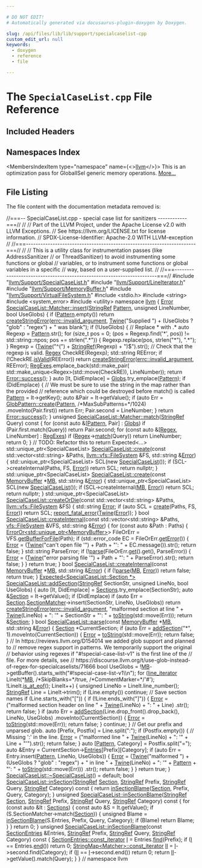 ```yaml
---

# DO NOT EDIT!
# Automatically generated via docusaurus-plugin-doxygen by Doxygen.

slug: /api/files/lib/lib/support/specialcaselist-cpp
custom_edit_url: null
keywords:
  - doxygen
  - reference
  - file

---
```





# The `SpecialCaseList.cpp` File Reference

<DoxygenPage pluginConfig={pluginConfig}>



## Included Headers

<IncludesList>
<IncludesListItem
  filePath="llvm/Support/SpecialCaseList.h"
  permalink="/docs/api/files/include/include/llvm/include/llvm/support/specialcaselist-h"
  isLocal="true" />
<IncludesListItem
  filePath="llvm/Support/LineIterator.h"
  permalink="/docs/api/files/include/include/llvm/include/llvm/support/lineiterator-h"
  isLocal="true" />
<IncludesListItem
  filePath="llvm/Support/MemoryBuffer.h"
  permalink="/docs/api/files/include/include/llvm/include/llvm/support/memorybuffer-h"
  isLocal="true" />
<IncludesListItem
  filePath="llvm/Support/VirtualFileSystem.h"
  permalink="/docs/api/files/include/include/llvm/include/llvm/support/virtualfilesystem-h"
  isLocal="true" />
<IncludesListItem
  filePath="stdio.h"
  permalink=""
  isLocal="false" />
<IncludesListItem
  filePath="string"
  permalink=""
  isLocal="false" />
<IncludesListItem
  filePath="system_error"
  permalink=""
  isLocal="false" />
<IncludesListItem
  filePath="utility"
  permalink=""
  isLocal="false" />
</IncludesList>

## Namespaces Index

<MembersIndex>

<MembersIndexItem
  type="namespace"
  name={<><a href="/docs/api/namespaces/llvm">llvm</a></>}>
This is an optimization pass for GlobalISel generic memory operations. <a href="/docs/api/namespaces/llvm/#details">More...</a>
</MembersIndexItem>

</MembersIndex>


## File Listing

The file content with the documentation metadata removed is:

<ProgramListing>

<Link id="l00001" /><CodeLine lineNumber="1"><Highlight kind="comment">//===-- SpecialCaseList.cpp - special case list for sanitizers ------------===//</Highlight><Highlight kind="normal"></Highlight></CodeLine>
<Link id="l00002" /><CodeLine lineNumber="2"><Highlight kind="normal"></Highlight><Highlight kind="comment">//</Highlight><Highlight kind="normal"></Highlight></CodeLine>
<Link id="l00003" /><CodeLine lineNumber="3"><Highlight kind="normal"></Highlight><Highlight kind="comment">// Part of the LLVM Project, under the Apache License v2.0 with LLVM Exceptions.</Highlight><Highlight kind="normal"></Highlight></CodeLine>
<Link id="l00004" /><CodeLine lineNumber="4"><Highlight kind="normal"></Highlight><Highlight kind="comment">// See https://llvm.org/LICENSE.txt for license information.</Highlight><Highlight kind="normal"></Highlight></CodeLine>
<Link id="l00005" /><CodeLine lineNumber="5"><Highlight kind="normal"></Highlight><Highlight kind="comment">// SPDX-License-Identifier: Apache-2.0 WITH LLVM-exception</Highlight><Highlight kind="normal"></Highlight></CodeLine>
<Link id="l00006" /><CodeLine lineNumber="6"><Highlight kind="normal"></Highlight><Highlight kind="comment">//</Highlight><Highlight kind="normal"></Highlight></CodeLine>
<Link id="l00007" /><CodeLine lineNumber="7"><Highlight kind="normal"></Highlight><Highlight kind="comment">//===----------------------------------------------------------------------===//</Highlight><Highlight kind="normal"></Highlight></CodeLine>
<Link id="l00008" /><CodeLine lineNumber="8"><Highlight kind="normal"></Highlight><Highlight kind="comment">//</Highlight><Highlight kind="normal"></Highlight></CodeLine>
<Link id="l00009" /><CodeLine lineNumber="9"><Highlight kind="normal"></Highlight><Highlight kind="comment">// This is a utility class for instrumentation passes (like AddressSanitizer</Highlight><Highlight kind="normal"></Highlight></CodeLine>
<Link id="l00010" /><CodeLine lineNumber="10"><Highlight kind="normal"></Highlight><Highlight kind="comment">// or ThreadSanitizer) to avoid instrumenting some functions or global</Highlight><Highlight kind="normal"></Highlight></CodeLine>
<Link id="l00011" /><CodeLine lineNumber="11"><Highlight kind="normal"></Highlight><Highlight kind="comment">// variables, or to instrument some functions or global variables in a specific</Highlight><Highlight kind="normal"></Highlight></CodeLine>
<Link id="l00012" /><CodeLine lineNumber="12"><Highlight kind="normal"></Highlight><Highlight kind="comment">// way, based on a user-supplied list.</Highlight><Highlight kind="normal"></Highlight></CodeLine>
<Link id="l00013" /><CodeLine lineNumber="13"><Highlight kind="normal"></Highlight><Highlight kind="comment">//</Highlight><Highlight kind="normal"></Highlight></CodeLine>
<Link id="l00014" /><CodeLine lineNumber="14"><Highlight kind="normal"></Highlight><Highlight kind="comment">//===----------------------------------------------------------------------===//</Highlight><Highlight kind="normal"></Highlight></CodeLine>
<Link id="l00015" /><CodeLine lineNumber="15"><Highlight kind="normal"></Highlight></CodeLine>
<Link id="l00016" /><CodeLine lineNumber="16"><Highlight kind="normal"></Highlight><Highlight kind="preprocessor">#include &quot;<a href="/docs/api/files/include/include/llvm/include/llvm/support/specialcaselist-h">llvm/Support/SpecialCaseList.h</a>&quot;</Highlight><Highlight kind="normal"></Highlight></CodeLine>
<Link id="l00017" /><CodeLine lineNumber="17"><Highlight kind="normal"></Highlight><Highlight kind="preprocessor">#include &quot;<a href="/docs/api/files/include/include/llvm/include/llvm/support/lineiterator-h">llvm/Support/LineIterator.h</a>&quot;</Highlight><Highlight kind="normal"></Highlight></CodeLine>
<Link id="l00018" /><CodeLine lineNumber="18"><Highlight kind="normal"></Highlight><Highlight kind="preprocessor">#include &quot;<a href="/docs/api/files/include/include/llvm/include/llvm/support/memorybuffer-h">llvm/Support/MemoryBuffer.h</a>&quot;</Highlight><Highlight kind="normal"></Highlight></CodeLine>
<Link id="l00019" /><CodeLine lineNumber="19"><Highlight kind="normal"></Highlight><Highlight kind="preprocessor">#include &quot;<a href="/docs/api/files/include/include/llvm/include/llvm/support/virtualfilesystem-h">llvm/Support/VirtualFileSystem.h</a>&quot;</Highlight><Highlight kind="normal"></Highlight></CodeLine>
<Link id="l00020" /><CodeLine lineNumber="20"><Highlight kind="normal"></Highlight><Highlight kind="preprocessor">#include &lt;stdio.h&gt;</Highlight><Highlight kind="normal"></Highlight></CodeLine>
<Link id="l00021" /><CodeLine lineNumber="21"><Highlight kind="normal"></Highlight><Highlight kind="preprocessor">#include &lt;string&gt;</Highlight><Highlight kind="normal"></Highlight></CodeLine>
<Link id="l00022" /><CodeLine lineNumber="22"><Highlight kind="normal"></Highlight><Highlight kind="preprocessor">#include &lt;system&#95;error&gt;</Highlight><Highlight kind="normal"></Highlight></CodeLine>
<Link id="l00023" /><CodeLine lineNumber="23"><Highlight kind="normal"></Highlight><Highlight kind="preprocessor">#include &lt;utility&gt;</Highlight><Highlight kind="normal"></Highlight></CodeLine>
<Link id="l00024" /><CodeLine lineNumber="24"><Highlight kind="normal"></Highlight></CodeLine>
<Link id="l00025" /><CodeLine lineNumber="25"><Highlight kind="normal"></Highlight><Highlight kind="keyword">namespace </Highlight><Highlight kind="normal"><a href="/docs/api/namespaces/llvm">llvm</a> &#123;</Highlight></CodeLine>
<Link id="l00026" /><CodeLine lineNumber="26"><Highlight kind="normal"></Highlight></CodeLine>
<Link id="l00027" /><CodeLine lineNumber="27" lineLink="/docs/api/classes/llvm/specialcaselist/matcher/#aeddf3282ade6b3f5d5bd98297ae8300a"><Highlight kind="normal"><a href="/docs/api/classes/llvm/error">Error</a> <a href="/docs/api/classes/llvm/specialcaselist/matcher/#aeddf3282ade6b3f5d5bd98297ae8300a">SpecialCaseList::Matcher::insert</a>(<a href="/docs/api/classes/llvm/stringref">StringRef</a> <a href="/docs/api/classes/llvm/pattern">Pattern</a>, </Highlight><Highlight kind="keywordtype">unsigned</Highlight><Highlight kind="normal"> LineNumber,</Highlight></CodeLine>
<Link id="l00028" /><CodeLine lineNumber="28"><Highlight kind="normal">                                       </Highlight><Highlight kind="keywordtype">bool</Highlight><Highlight kind="normal"> UseGlobs) &#123;</Highlight></CodeLine>
<Link id="l00029" /><CodeLine lineNumber="29"><Highlight kind="normal">  </Highlight><Highlight kind="keywordflow">if</Highlight><Highlight kind="normal"> (<a href="/docs/api/classes/llvm/pattern">Pattern</a>.empty())</Highlight></CodeLine>
<Link id="l00030" /><CodeLine lineNumber="30"><Highlight kind="normal">    </Highlight><Highlight kind="keywordflow">return</Highlight><Highlight kind="normal"> <a href="/docs/api/namespaces/llvm/#a4d2fd926089a58d482fb67a362e11bad">createStringError</a>(<a href="/docs/api/namespaces/llvm/#a59739a4f15fb2ec57a6b7fcfe938546bae55d43eabeefe5a8271b4a3c898bd18f">errc::invalid&#95;argument</a>,</Highlight></CodeLine>
<Link id="l00031" /><CodeLine lineNumber="31"><Highlight kind="normal">                             <a href="/docs/api/classes/llvm/twine">Twine</a>(</Highlight><Highlight kind="stringliteral">&quot;Supplied &quot;</Highlight><Highlight kind="normal">) +</Highlight></CodeLine>
<Link id="l00032" /><CodeLine lineNumber="32"><Highlight kind="normal">                                 (UseGlobs ? </Highlight><Highlight kind="stringliteral">&quot;glob&quot;</Highlight><Highlight kind="normal"> : </Highlight><Highlight kind="stringliteral">&quot;regex&quot;</Highlight><Highlight kind="normal">) + </Highlight><Highlight kind="stringliteral">&quot; was blank&quot;</Highlight><Highlight kind="normal">);</Highlight></CodeLine>
<Link id="l00033" /><CodeLine lineNumber="33"><Highlight kind="normal"></Highlight></CodeLine>
<Link id="l00034" /><CodeLine lineNumber="34"><Highlight kind="normal">  </Highlight><Highlight kind="keywordflow">if</Highlight><Highlight kind="normal"> (!UseGlobs) &#123;</Highlight></CodeLine>
<Link id="l00035" /><CodeLine lineNumber="35"><Highlight kind="normal">    </Highlight><Highlight kind="comment">// Replace &#42; with .&#42;</Highlight><Highlight kind="normal"></Highlight></CodeLine>
<Link id="l00036" /><CodeLine lineNumber="36"><Highlight kind="normal">    </Highlight><Highlight kind="keyword">auto</Highlight><Highlight kind="normal"> Regexp = <a href="/docs/api/classes/llvm/pattern">Pattern</a>.str();</Highlight></CodeLine>
<Link id="l00037" /><CodeLine lineNumber="37"><Highlight kind="normal">    </Highlight><Highlight kind="keywordflow">for</Highlight><Highlight kind="normal"> (</Highlight><Highlight kind="keywordtype">size&#95;t</Highlight><Highlight kind="normal"> pos = 0; (pos = Regexp.find(</Highlight><Highlight kind="charliteral">&#39;&#42;&#39;</Highlight><Highlight kind="normal">, pos)) != std::string::npos;</Highlight></CodeLine>
<Link id="l00038" /><CodeLine lineNumber="38"><Highlight kind="normal">         pos += strlen(</Highlight><Highlight kind="stringliteral">&quot;.&#42;&quot;</Highlight><Highlight kind="normal">)) &#123;</Highlight></CodeLine>
<Link id="l00039" /><CodeLine lineNumber="39"><Highlight kind="normal">      Regexp.replace(pos, strlen(</Highlight><Highlight kind="stringliteral">&quot;&#42;&quot;</Highlight><Highlight kind="normal">), </Highlight><Highlight kind="stringliteral">&quot;.&#42;&quot;</Highlight><Highlight kind="normal">);</Highlight></CodeLine>
<Link id="l00040" /><CodeLine lineNumber="40"><Highlight kind="normal">    &#125;</Highlight></CodeLine>
<Link id="l00041" /><CodeLine lineNumber="41"><Highlight kind="normal"></Highlight></CodeLine>
<Link id="l00042" /><CodeLine lineNumber="42"><Highlight kind="normal">    Regexp = (<a href="/docs/api/classes/llvm/twine">Twine</a>(</Highlight><Highlight kind="stringliteral">&quot;^(&quot;</Highlight><Highlight kind="normal">) + <a href="/docs/api/classes/llvm/stringref">StringRef</a>(Regexp) + </Highlight><Highlight kind="stringliteral">&quot;)$&quot;</Highlight><Highlight kind="normal">).str();</Highlight></CodeLine>
<Link id="l00043" /><CodeLine lineNumber="43"><Highlight kind="normal"></Highlight></CodeLine>
<Link id="l00044" /><CodeLine lineNumber="44"><Highlight kind="normal">    </Highlight><Highlight kind="comment">// Check that the regexp is valid.</Highlight><Highlight kind="normal"></Highlight></CodeLine>
<Link id="l00045" /><CodeLine lineNumber="45"><Highlight kind="normal">    <a href="/docs/api/classes/llvm/regex">Regex</a> CheckRE(Regexp);</Highlight></CodeLine>
<Link id="l00046" /><CodeLine lineNumber="46"><Highlight kind="normal">    std::string REError;</Highlight></CodeLine>
<Link id="l00047" /><CodeLine lineNumber="47"><Highlight kind="normal">    </Highlight><Highlight kind="keywordflow">if</Highlight><Highlight kind="normal"> (!CheckRE.<a href="/docs/api/classes/llvm/regex/#ab0ec0a13edce115b90710387e246519f">isValid</a>(REError))</Highlight></CodeLine>
<Link id="l00048" /><CodeLine lineNumber="48"><Highlight kind="normal">      </Highlight><Highlight kind="keywordflow">return</Highlight><Highlight kind="normal"> <a href="/docs/api/namespaces/llvm/#a4d2fd926089a58d482fb67a362e11bad">createStringError</a>(<a href="/docs/api/namespaces/llvm/#a59739a4f15fb2ec57a6b7fcfe938546bae55d43eabeefe5a8271b4a3c898bd18f">errc::invalid&#95;argument</a>, REError);</Highlight></CodeLine>
<Link id="l00049" /><CodeLine lineNumber="49"><Highlight kind="normal"></Highlight></CodeLine>
<Link id="l00050" /><CodeLine lineNumber="50"><Highlight kind="normal">    <a href="/docs/api/classes/llvm/specialcaselist/matcher/#a41662b43e15a55b4bf5b76108b30986d">RegExes</a>.emplace&#95;back(std::make&#95;pair(</Highlight></CodeLine>
<Link id="l00051" /><CodeLine lineNumber="51"><Highlight kind="normal">        std::make&#95;unique&lt;Regex&gt;(std::move(CheckRE)), LineNumber));</Highlight></CodeLine>
<Link id="l00052" /><CodeLine lineNumber="52"><Highlight kind="normal"></Highlight></CodeLine>
<Link id="l00053" /><CodeLine lineNumber="53"><Highlight kind="normal">    </Highlight><Highlight kind="keywordflow">return</Highlight><Highlight kind="normal"> <a href="/docs/api/classes/llvm/error/#a4dfd0813c3d0e0a30439b5a3e9196b59">Error::success</a>();</Highlight></CodeLine>
<Link id="l00054" /><CodeLine lineNumber="54"><Highlight kind="normal">  &#125;</Highlight></CodeLine>
<Link id="l00055" /><CodeLine lineNumber="55"><Highlight kind="normal"></Highlight></CodeLine>
<Link id="l00056" /><CodeLine lineNumber="56"><Highlight kind="normal">  </Highlight><Highlight kind="keyword">auto</Highlight><Highlight kind="normal"> &#91;It, DidEmplace&#93; = <a href="/docs/api/classes/llvm/specialcaselist/matcher/#a8f1a81bab8c7a1b33415bebad5a9d904">Globs</a>.try&#95;emplace(<a href="/docs/api/classes/llvm/pattern">Pattern</a>);</Highlight></CodeLine>
<Link id="l00057" /><CodeLine lineNumber="57"><Highlight kind="normal">  </Highlight><Highlight kind="keywordflow">if</Highlight><Highlight kind="normal"> (DidEmplace) &#123;</Highlight></CodeLine>
<Link id="l00058" /><CodeLine lineNumber="58"><Highlight kind="normal">    </Highlight><Highlight kind="comment">// We must be sure to use the string in the map rather than the provided</Highlight><Highlight kind="normal"></Highlight></CodeLine>
<Link id="l00059" /><CodeLine lineNumber="59"><Highlight kind="normal">    </Highlight><Highlight kind="comment">// reference which could be destroyed before match() is called</Highlight><Highlight kind="normal"></Highlight></CodeLine>
<Link id="l00060" /><CodeLine lineNumber="60"><Highlight kind="normal">    <a href="/docs/api/classes/llvm/pattern">Pattern</a> = It-&gt;getKey();</Highlight></CodeLine>
<Link id="l00061" /><CodeLine lineNumber="61"><Highlight kind="normal">    </Highlight><Highlight kind="keyword">auto</Highlight><Highlight kind="normal"> &amp;Pair = It-&gt;getValue();</Highlight></CodeLine>
<Link id="l00062" /><CodeLine lineNumber="62"><Highlight kind="normal">    </Highlight><Highlight kind="keywordflow">if</Highlight><Highlight kind="normal"> (</Highlight><Highlight kind="keyword">auto</Highlight><Highlight kind="normal"> Err = <a href="/docs/api/classes/llvm/globpattern/#ad853cb6a2e5807ae5006c0f5ba1e7b49">GlobPattern::create</a>(<a href="/docs/api/classes/llvm/pattern">Pattern</a>, </Highlight><Highlight kind="comment">/&#42;MaxSubPatterns=&#42;/</Highlight><Highlight kind="normal">1024)</Highlight></CodeLine>
<Link id="l00063" /><CodeLine lineNumber="63"><Highlight kind="normal">                       .moveInto(Pair.first))</Highlight></CodeLine>
<Link id="l00064" /><CodeLine lineNumber="64"><Highlight kind="normal">      </Highlight><Highlight kind="keywordflow">return</Highlight><Highlight kind="normal"> Err;</Highlight></CodeLine>
<Link id="l00065" /><CodeLine lineNumber="65"><Highlight kind="normal">    Pair.second = LineNumber;</Highlight></CodeLine>
<Link id="l00066" /><CodeLine lineNumber="66"><Highlight kind="normal">  &#125;</Highlight></CodeLine>
<Link id="l00067" /><CodeLine lineNumber="67"><Highlight kind="normal">  </Highlight><Highlight kind="keywordflow">return</Highlight><Highlight kind="normal"> <a href="/docs/api/classes/llvm/error/#a4dfd0813c3d0e0a30439b5a3e9196b59">Error::success</a>();</Highlight></CodeLine>
<Link id="l00068" /><CodeLine lineNumber="68"><Highlight kind="normal">&#125;</Highlight></CodeLine>
<Link id="l00069" /><CodeLine lineNumber="69"><Highlight kind="normal"></Highlight></CodeLine>
<Link id="l00070" /><CodeLine lineNumber="70" lineLink="/docs/api/classes/llvm/specialcaselist/matcher/#a95c112003d4b27780538553f72b0d7c0"><Highlight kind="normal"></Highlight><Highlight kind="keywordtype">unsigned</Highlight><Highlight kind="normal"> <a href="/docs/api/classes/llvm/specialcaselist/matcher/#a95c112003d4b27780538553f72b0d7c0">SpecialCaseList::Matcher::match</a>(<a href="/docs/api/classes/llvm/stringref">StringRef</a> Query)</Highlight><Highlight kind="keyword"> const </Highlight><Highlight kind="normal">&#123;</Highlight></CodeLine>
<Link id="l00071" /><CodeLine lineNumber="71"><Highlight kind="normal">  </Highlight><Highlight kind="keywordflow">for</Highlight><Highlight kind="normal"> (</Highlight><Highlight kind="keyword">const</Highlight><Highlight kind="normal"> </Highlight><Highlight kind="keyword">auto</Highlight><Highlight kind="normal"> &amp;&#91;<a href="/docs/api/classes/llvm/pattern">Pattern</a>, Pair&#93; : <a href="/docs/api/classes/llvm/specialcaselist/matcher/#a8f1a81bab8c7a1b33415bebad5a9d904">Globs</a>)</Highlight></CodeLine>
<Link id="l00072" /><CodeLine lineNumber="72"><Highlight kind="normal">    </Highlight><Highlight kind="keywordflow">if</Highlight><Highlight kind="normal"> (Pair.first.match(Query))</Highlight></CodeLine>
<Link id="l00073" /><CodeLine lineNumber="73"><Highlight kind="normal">      </Highlight><Highlight kind="keywordflow">return</Highlight><Highlight kind="normal"> Pair.second;</Highlight></CodeLine>
<Link id="l00074" /><CodeLine lineNumber="74"><Highlight kind="normal">  </Highlight><Highlight kind="keywordflow">for</Highlight><Highlight kind="normal"> (</Highlight><Highlight kind="keyword">const</Highlight><Highlight kind="normal"> </Highlight><Highlight kind="keyword">auto</Highlight><Highlight kind="normal"> &amp;&#91;<a href="/docs/api/classes/llvm/regex">Regex</a>, LineNumber&#93; : <a href="/docs/api/classes/llvm/specialcaselist/matcher/#a41662b43e15a55b4bf5b76108b30986d">RegExes</a>)</Highlight></CodeLine>
<Link id="l00075" /><CodeLine lineNumber="75"><Highlight kind="normal">    </Highlight><Highlight kind="keywordflow">if</Highlight><Highlight kind="normal"> (<a href="/docs/api/classes/llvm/regex">Regex</a>-&gt;<a href="/docs/api/classes/llvm/regex/#ae787b71e8d775a2b662d04e913489d8d">match</a>(Query))</Highlight></CodeLine>
<Link id="l00076" /><CodeLine lineNumber="76"><Highlight kind="normal">      </Highlight><Highlight kind="keywordflow">return</Highlight><Highlight kind="normal"> LineNumber;</Highlight></CodeLine>
<Link id="l00077" /><CodeLine lineNumber="77"><Highlight kind="normal">  </Highlight><Highlight kind="keywordflow">return</Highlight><Highlight kind="normal"> 0;</Highlight></CodeLine>
<Link id="l00078" /><CodeLine lineNumber="78"><Highlight kind="normal">&#125;</Highlight></CodeLine>
<Link id="l00079" /><CodeLine lineNumber="79"><Highlight kind="normal"></Highlight></CodeLine>
<Link id="l00080" /><CodeLine lineNumber="80"><Highlight kind="normal"></Highlight><Highlight kind="comment">// TODO: Refactor this to return Expected&lt;...&gt;</Highlight><Highlight kind="normal"></Highlight></CodeLine>
<Link id="l00081" /><CodeLine lineNumber="81"><Highlight kind="normal">std::unique&#95;ptr&lt;SpecialCaseList&gt;</Highlight></CodeLine>
<Link id="l00082" /><CodeLine lineNumber="82" lineLink="/docs/api/classes/llvm/specialcaselist/#a86af60e718692f43fa3a22b94bbbc4a8"><Highlight kind="normal"><a href="/docs/api/classes/llvm/specialcaselist/#a86af60e718692f43fa3a22b94bbbc4a8">SpecialCaseList::create</a>(</Highlight><Highlight kind="keyword">const</Highlight><Highlight kind="normal"> std::vector&lt;std::string&gt; &amp;Paths,</Highlight></CodeLine>
<Link id="l00083" /><CodeLine lineNumber="83"><Highlight kind="normal">                        <a href="/docs/api/classes/llvm/vfs/filesystem">llvm::vfs::FileSystem</a> &amp;FS, std::string &amp;<a href="/docs/api/classes/llvm/error">Error</a>) &#123;</Highlight></CodeLine>
<Link id="l00084" /><CodeLine lineNumber="84"><Highlight kind="normal">  std::unique&#95;ptr&lt;SpecialCaseList&gt; SCL(</Highlight><Highlight kind="keyword">new</Highlight><Highlight kind="normal"> <a href="/docs/api/classes/llvm/specialcaselist/#a96b799c5b8a9865e51dfb44b0c8498a1">SpecialCaseList</a>());</Highlight></CodeLine>
<Link id="l00085" /><CodeLine lineNumber="85"><Highlight kind="normal">  </Highlight><Highlight kind="keywordflow">if</Highlight><Highlight kind="normal"> (SCL-&gt;createInternal(Paths, FS, <a href="/docs/api/classes/llvm/error">Error</a>))</Highlight></CodeLine>
<Link id="l00086" /><CodeLine lineNumber="86"><Highlight kind="normal">    </Highlight><Highlight kind="keywordflow">return</Highlight><Highlight kind="normal"> SCL;</Highlight></CodeLine>
<Link id="l00087" /><CodeLine lineNumber="87"><Highlight kind="normal">  </Highlight><Highlight kind="keywordflow">return</Highlight><Highlight kind="normal"> </Highlight><Highlight kind="keyword">nullptr</Highlight><Highlight kind="normal">;</Highlight></CodeLine>
<Link id="l00088" /><CodeLine lineNumber="88"><Highlight kind="normal">&#125;</Highlight></CodeLine>
<Link id="l00089" /><CodeLine lineNumber="89"><Highlight kind="normal"></Highlight></CodeLine>
<Link id="l00090" /><CodeLine lineNumber="90" lineLink="/docs/api/classes/llvm/specialcaselist/#a81ab77fdd72977bc4b930a7e6c5570e8"><Highlight kind="normal">std::unique&#95;ptr&lt;SpecialCaseList&gt; <a href="/docs/api/classes/llvm/specialcaselist/#a86af60e718692f43fa3a22b94bbbc4a8">SpecialCaseList::create</a>(</Highlight><Highlight kind="keyword">const</Highlight><Highlight kind="normal"> <a href="/docs/api/classes/llvm/memorybuffer">MemoryBuffer</a> &#42;<a href="/docs/api/classes/mb">MB</a>,</Highlight></CodeLine>
<Link id="l00091" /><CodeLine lineNumber="91"><Highlight kind="normal">                                                         std::string &amp;<a href="/docs/api/classes/llvm/error">Error</a>) &#123;</Highlight></CodeLine>
<Link id="l00092" /><CodeLine lineNumber="92"><Highlight kind="normal">  std::unique&#95;ptr&lt;SpecialCaseList&gt; SCL(</Highlight><Highlight kind="keyword">new</Highlight><Highlight kind="normal"> <a href="/docs/api/classes/llvm/specialcaselist/#a96b799c5b8a9865e51dfb44b0c8498a1">SpecialCaseList</a>());</Highlight></CodeLine>
<Link id="l00093" /><CodeLine lineNumber="93"><Highlight kind="normal">  </Highlight><Highlight kind="keywordflow">if</Highlight><Highlight kind="normal"> (SCL-&gt;createInternal(<a href="/docs/api/classes/mb">MB</a>, <a href="/docs/api/classes/llvm/error">Error</a>))</Highlight></CodeLine>
<Link id="l00094" /><CodeLine lineNumber="94"><Highlight kind="normal">    </Highlight><Highlight kind="keywordflow">return</Highlight><Highlight kind="normal"> SCL;</Highlight></CodeLine>
<Link id="l00095" /><CodeLine lineNumber="95"><Highlight kind="normal">  </Highlight><Highlight kind="keywordflow">return</Highlight><Highlight kind="normal"> </Highlight><Highlight kind="keyword">nullptr</Highlight><Highlight kind="normal">;</Highlight></CodeLine>
<Link id="l00096" /><CodeLine lineNumber="96"><Highlight kind="normal">&#125;</Highlight></CodeLine>
<Link id="l00097" /><CodeLine lineNumber="97"><Highlight kind="normal"></Highlight></CodeLine>
<Link id="l00098" /><CodeLine lineNumber="98"><Highlight kind="normal">std::unique&#95;ptr&lt;SpecialCaseList&gt;</Highlight></CodeLine>
<Link id="l00099" /><CodeLine lineNumber="99" lineLink="/docs/api/classes/llvm/specialcaselist/#a6c0343ae2b29d3a9882c0cfc4bee8c03"><Highlight kind="normal"><a href="/docs/api/classes/llvm/specialcaselist/#a6c0343ae2b29d3a9882c0cfc4bee8c03">SpecialCaseList::createOrDie</a>(</Highlight><Highlight kind="keyword">const</Highlight><Highlight kind="normal"> std::vector&lt;std::string&gt; &amp;Paths,</Highlight></CodeLine>
<Link id="l00100" /><CodeLine lineNumber="100"><Highlight kind="normal">                             <a href="/docs/api/classes/llvm/vfs/filesystem">llvm::vfs::FileSystem</a> &amp;FS) &#123;</Highlight></CodeLine>
<Link id="l00101" /><CodeLine lineNumber="101"><Highlight kind="normal">  std::string <a href="/docs/api/classes/llvm/error">Error</a>;</Highlight></CodeLine>
<Link id="l00102" /><CodeLine lineNumber="102"><Highlight kind="normal">  </Highlight><Highlight kind="keywordflow">if</Highlight><Highlight kind="normal"> (</Highlight><Highlight kind="keyword">auto</Highlight><Highlight kind="normal"> SCL = <a href="/docs/api/classes/llvm/specialcaselist/#a86af60e718692f43fa3a22b94bbbc4a8">create</a>(Paths, FS, <a href="/docs/api/classes/llvm/error">Error</a>))</Highlight></CodeLine>
<Link id="l00103" /><CodeLine lineNumber="103"><Highlight kind="normal">    </Highlight><Highlight kind="keywordflow">return</Highlight><Highlight kind="normal"> SCL;</Highlight></CodeLine>
<Link id="l00104" /><CodeLine lineNumber="104"><Highlight kind="normal">  <a href="/docs/api/namespaces/llvm/#a7f2a3d4dcfee70225988aec53ff1e173">report&#95;fatal&#95;error</a>(<a href="/docs/api/classes/llvm/twine">Twine</a>(<a href="/docs/api/classes/llvm/error">Error</a>));</Highlight></CodeLine>
<Link id="l00105" /><CodeLine lineNumber="105"><Highlight kind="normal">&#125;</Highlight></CodeLine>
<Link id="l00106" /><CodeLine lineNumber="106"><Highlight kind="normal"></Highlight></CodeLine>
<Link id="l00107" /><CodeLine lineNumber="107" lineLink="/docs/api/classes/llvm/specialcaselist/#a5e125454a7bbe1568bddd90a3045bade"><Highlight kind="normal"></Highlight><Highlight kind="keywordtype">bool</Highlight><Highlight kind="normal"> <a href="/docs/api/classes/llvm/specialcaselist/#a5e125454a7bbe1568bddd90a3045bade">SpecialCaseList::createInternal</a>(</Highlight><Highlight kind="keyword">const</Highlight><Highlight kind="normal"> std::vector&lt;std::string&gt; &amp;Paths,</Highlight></CodeLine>
<Link id="l00108" /><CodeLine lineNumber="108"><Highlight kind="normal">                                     <a href="/docs/api/classes/llvm/vfs/filesystem">vfs::FileSystem</a> &amp;VFS, std::string &amp;<a href="/docs/api/classes/llvm/error">Error</a>) &#123;</Highlight></CodeLine>
<Link id="l00109" /><CodeLine lineNumber="109"><Highlight kind="normal">  </Highlight><Highlight kind="keywordflow">for</Highlight><Highlight kind="normal"> (</Highlight><Highlight kind="keyword">const</Highlight><Highlight kind="normal"> </Highlight><Highlight kind="keyword">auto</Highlight><Highlight kind="normal"> &amp;Path : Paths) &#123;</Highlight></CodeLine>
<Link id="l00110" /><CodeLine lineNumber="110"><Highlight kind="normal">    <a href="/docs/api/classes/llvm/erroror">ErrorOr&lt;std::unique&#95;ptr&lt;MemoryBuffer&gt;</a>&gt; FileOrErr =</Highlight></CodeLine>
<Link id="l00111" /><CodeLine lineNumber="111"><Highlight kind="normal">        VFS.<a href="/docs/api/classes/llvm/vfs/filesystem/#ac2998b305007e6726aead7b5bdd8346d">getBufferForFile</a>(Path);</Highlight></CodeLine>
<Link id="l00112" /><CodeLine lineNumber="112"><Highlight kind="normal">    </Highlight><Highlight kind="keywordflow">if</Highlight><Highlight kind="normal"> (std::error&#95;code EC = FileOrErr.<a href="/docs/api/classes/llvm/erroror/#a8300c72908f1845c931951ed4b2a2375">getError</a>()) &#123;</Highlight></CodeLine>
<Link id="l00113" /><CodeLine lineNumber="113"><Highlight kind="normal">      <a href="/docs/api/classes/llvm/error">Error</a> = (<a href="/docs/api/classes/llvm/twine">Twine</a>(</Highlight><Highlight kind="stringliteral">&quot;can&#39;t open file &#39;&quot;</Highlight><Highlight kind="normal">) + Path + </Highlight><Highlight kind="stringliteral">&quot;&#39;: &quot;</Highlight><Highlight kind="normal"> + EC.message()).str();</Highlight></CodeLine>
<Link id="l00114" /><CodeLine lineNumber="114"><Highlight kind="normal">      </Highlight><Highlight kind="keywordflow">return</Highlight><Highlight kind="normal"> </Highlight><Highlight kind="keyword">false</Highlight><Highlight kind="normal">;</Highlight></CodeLine>
<Link id="l00115" /><CodeLine lineNumber="115"><Highlight kind="normal">    &#125;</Highlight></CodeLine>
<Link id="l00116" /><CodeLine lineNumber="116"><Highlight kind="normal">    std::string ParseError;</Highlight></CodeLine>
<Link id="l00117" /><CodeLine lineNumber="117"><Highlight kind="normal">    </Highlight><Highlight kind="keywordflow">if</Highlight><Highlight kind="normal"> (!<a href="/docs/api/classes/llvm/specialcaselist/#afd812a66cf342fb3cd2e392ec9c7a0b0">parse</a>(FileOrErr.<a href="/docs/api/classes/llvm/erroror/#a7903f14c3b4fb5b4f9f9fa8b4ee0b4eb">get</a>().get(), ParseError)) &#123;</Highlight></CodeLine>
<Link id="l00118" /><CodeLine lineNumber="118"><Highlight kind="normal">      <a href="/docs/api/classes/llvm/error">Error</a> = (<a href="/docs/api/classes/llvm/twine">Twine</a>(</Highlight><Highlight kind="stringliteral">&quot;error parsing file &#39;&quot;</Highlight><Highlight kind="normal">) + Path + </Highlight><Highlight kind="stringliteral">&quot;&#39;: &quot;</Highlight><Highlight kind="normal"> + ParseError).str();</Highlight></CodeLine>
<Link id="l00119" /><CodeLine lineNumber="119"><Highlight kind="normal">      </Highlight><Highlight kind="keywordflow">return</Highlight><Highlight kind="normal"> </Highlight><Highlight kind="keyword">false</Highlight><Highlight kind="normal">;</Highlight></CodeLine>
<Link id="l00120" /><CodeLine lineNumber="120"><Highlight kind="normal">    &#125;</Highlight></CodeLine>
<Link id="l00121" /><CodeLine lineNumber="121"><Highlight kind="normal">  &#125;</Highlight></CodeLine>
<Link id="l00122" /><CodeLine lineNumber="122"><Highlight kind="normal">  </Highlight><Highlight kind="keywordflow">return</Highlight><Highlight kind="normal"> </Highlight><Highlight kind="keyword">true</Highlight><Highlight kind="normal">;</Highlight></CodeLine>
<Link id="l00123" /><CodeLine lineNumber="123"><Highlight kind="normal">&#125;</Highlight></CodeLine>
<Link id="l00124" /><CodeLine lineNumber="124"><Highlight kind="normal"></Highlight></CodeLine>
<Link id="l00125" /><CodeLine lineNumber="125" lineLink="/docs/api/classes/llvm/specialcaselist/#acb50180bcc2a385ee38e2f7400c1c983"><Highlight kind="normal"></Highlight><Highlight kind="keywordtype">bool</Highlight><Highlight kind="normal"> <a href="/docs/api/classes/llvm/specialcaselist/#a5e125454a7bbe1568bddd90a3045bade">SpecialCaseList::createInternal</a>(</Highlight><Highlight kind="keyword">const</Highlight><Highlight kind="normal"> <a href="/docs/api/classes/llvm/memorybuffer">MemoryBuffer</a> &#42;<a href="/docs/api/classes/mb">MB</a>,</Highlight></CodeLine>
<Link id="l00126" /><CodeLine lineNumber="126"><Highlight kind="normal">                                     std::string &amp;<a href="/docs/api/classes/llvm/error">Error</a>) &#123;</Highlight></CodeLine>
<Link id="l00127" /><CodeLine lineNumber="127"><Highlight kind="normal">  </Highlight><Highlight kind="keywordflow">if</Highlight><Highlight kind="normal"> (!<a href="/docs/api/classes/llvm/specialcaselist/#afd812a66cf342fb3cd2e392ec9c7a0b0">parse</a>(<a href="/docs/api/classes/mb">MB</a>, <a href="/docs/api/classes/llvm/error">Error</a>))</Highlight></CodeLine>
<Link id="l00128" /><CodeLine lineNumber="128"><Highlight kind="normal">    </Highlight><Highlight kind="keywordflow">return</Highlight><Highlight kind="normal"> </Highlight><Highlight kind="keyword">false</Highlight><Highlight kind="normal">;</Highlight></CodeLine>
<Link id="l00129" /><CodeLine lineNumber="129"><Highlight kind="normal">  </Highlight><Highlight kind="keywordflow">return</Highlight><Highlight kind="normal"> </Highlight><Highlight kind="keyword">true</Highlight><Highlight kind="normal">;</Highlight></CodeLine>
<Link id="l00130" /><CodeLine lineNumber="130"><Highlight kind="normal">&#125;</Highlight></CodeLine>
<Link id="l00131" /><CodeLine lineNumber="131"><Highlight kind="normal"></Highlight></CodeLine>
<Link id="l00132" /><CodeLine lineNumber="132"><Highlight kind="normal"><a href="/docs/api/classes/llvm/expected">Expected&lt;SpecialCaseList::Section &#42;&gt;</a></Highlight></CodeLine>
<Link id="l00133" /><CodeLine lineNumber="133" lineLink="/docs/api/classes/llvm/specialcaselist/#acddee90812e74127ce6b0d59780166f0"><Highlight kind="normal"><a href="/docs/api/classes/llvm/specialcaselist/#acddee90812e74127ce6b0d59780166f0">SpecialCaseList::addSection</a>(<a href="/docs/api/classes/llvm/stringref">StringRef</a> SectionStr, </Highlight><Highlight kind="keywordtype">unsigned</Highlight><Highlight kind="normal"> LineNo,</Highlight></CodeLine>
<Link id="l00134" /><CodeLine lineNumber="134"><Highlight kind="normal">                            </Highlight><Highlight kind="keywordtype">bool</Highlight><Highlight kind="normal"> UseGlobs) &#123;</Highlight></CodeLine>
<Link id="l00135" /><CodeLine lineNumber="135"><Highlight kind="normal">  </Highlight><Highlight kind="keyword">auto</Highlight><Highlight kind="normal"> &#91;It, DidEmplace&#93; = <a href="/docs/api/classes/llvm/specialcaselist/#a87a37a162a6f093f0ba2fed20f7c6a04">Sections</a>.try&#95;emplace(SectionStr);</Highlight></CodeLine>
<Link id="l00136" /><CodeLine lineNumber="136"><Highlight kind="normal">  </Highlight><Highlight kind="keyword">auto</Highlight><Highlight kind="normal"> &amp;<a href="/docs/api/structs/llvm/specialcaselist/section">Section</a> = It-&gt;getValue();</Highlight></CodeLine>
<Link id="l00137" /><CodeLine lineNumber="137"><Highlight kind="normal">  </Highlight><Highlight kind="keywordflow">if</Highlight><Highlight kind="normal"> (DidEmplace)</Highlight></CodeLine>
<Link id="l00138" /><CodeLine lineNumber="138"><Highlight kind="normal">    </Highlight><Highlight kind="keywordflow">if</Highlight><Highlight kind="normal"> (</Highlight><Highlight kind="keyword">auto</Highlight><Highlight kind="normal"> Err = <a href="/docs/api/structs/llvm/specialcaselist/section">Section</a>.<a href="/docs/api/structs/llvm/specialcaselist/section/#a91cff40f296053ff15e49819d7675df6">SectionMatcher</a>-&gt;insert(SectionStr, LineNo, UseGlobs))</Highlight></CodeLine>
<Link id="l00139" /><CodeLine lineNumber="139"><Highlight kind="normal">      </Highlight><Highlight kind="keywordflow">return</Highlight><Highlight kind="normal"> <a href="/docs/api/namespaces/llvm/#a4d2fd926089a58d482fb67a362e11bad">createStringError</a>(<a href="/docs/api/namespaces/llvm/#a59739a4f15fb2ec57a6b7fcfe938546bae55d43eabeefe5a8271b4a3c898bd18f">errc::invalid&#95;argument</a>,</Highlight></CodeLine>
<Link id="l00140" /><CodeLine lineNumber="140"><Highlight kind="normal">                               </Highlight><Highlight kind="stringliteral">&quot;malformed section at line &quot;</Highlight><Highlight kind="normal"> + <a href="/docs/api/classes/llvm/twine">Twine</a>(LineNo) +</Highlight></CodeLine>
<Link id="l00141" /><CodeLine lineNumber="141"><Highlight kind="normal">                                   </Highlight><Highlight kind="stringliteral">&quot;: &#39;&quot;</Highlight><Highlight kind="normal"> + SectionStr +</Highlight></CodeLine>
<Link id="l00142" /><CodeLine lineNumber="142"><Highlight kind="normal">                                   </Highlight><Highlight kind="stringliteral">&quot;&#39;: &quot;</Highlight><Highlight kind="normal"> + <a href="/docs/api/namespaces/llvm/#aba83a013c55b19255697393a10d9165e">toString</a>(std::move(Err)));</Highlight></CodeLine>
<Link id="l00143" /><CodeLine lineNumber="143"><Highlight kind="normal">  </Highlight><Highlight kind="keywordflow">return</Highlight><Highlight kind="normal"> &amp;<a href="/docs/api/structs/llvm/specialcaselist/section">Section</a>;</Highlight></CodeLine>
<Link id="l00144" /><CodeLine lineNumber="144"><Highlight kind="normal">&#125;</Highlight></CodeLine>
<Link id="l00145" /><CodeLine lineNumber="145"><Highlight kind="normal"></Highlight></CodeLine>
<Link id="l00146" /><CodeLine lineNumber="146" lineLink="/docs/api/classes/llvm/specialcaselist/#afd812a66cf342fb3cd2e392ec9c7a0b0"><Highlight kind="normal"></Highlight><Highlight kind="keywordtype">bool</Highlight><Highlight kind="normal"> <a href="/docs/api/classes/llvm/specialcaselist/#afd812a66cf342fb3cd2e392ec9c7a0b0">SpecialCaseList::parse</a>(</Highlight><Highlight kind="keyword">const</Highlight><Highlight kind="normal"> <a href="/docs/api/classes/llvm/memorybuffer">MemoryBuffer</a> &#42;<a href="/docs/api/classes/mb">MB</a>, std::string &amp;<a href="/docs/api/classes/llvm/error">Error</a>) &#123;</Highlight></CodeLine>
<Link id="l00147" /><CodeLine lineNumber="147"><Highlight kind="normal">  <a href="/docs/api/structs/llvm/specialcaselist/section">Section</a> &#42;CurrentSection;</Highlight></CodeLine>
<Link id="l00148" /><CodeLine lineNumber="148"><Highlight kind="normal">  </Highlight><Highlight kind="keywordflow">if</Highlight><Highlight kind="normal"> (</Highlight><Highlight kind="keyword">auto</Highlight><Highlight kind="normal"> Err = <a href="/docs/api/classes/llvm/specialcaselist/#acddee90812e74127ce6b0d59780166f0">addSection</a>(</Highlight><Highlight kind="stringliteral">&quot;&#42;&quot;</Highlight><Highlight kind="normal">, 1).moveInto(CurrentSection)) &#123;</Highlight></CodeLine>
<Link id="l00149" /><CodeLine lineNumber="149"><Highlight kind="normal">    <a href="/docs/api/classes/llvm/error">Error</a> = <a href="/docs/api/namespaces/llvm/#aba83a013c55b19255697393a10d9165e">toString</a>(std::move(Err));</Highlight></CodeLine>
<Link id="l00150" /><CodeLine lineNumber="150"><Highlight kind="normal">    </Highlight><Highlight kind="keywordflow">return</Highlight><Highlight kind="normal"> </Highlight><Highlight kind="keyword">false</Highlight><Highlight kind="normal">;</Highlight></CodeLine>
<Link id="l00151" /><CodeLine lineNumber="151"><Highlight kind="normal">  &#125;</Highlight></CodeLine>
<Link id="l00152" /><CodeLine lineNumber="152"><Highlight kind="normal"></Highlight></CodeLine>
<Link id="l00153" /><CodeLine lineNumber="153"><Highlight kind="normal">  </Highlight><Highlight kind="comment">// In https://reviews.llvm.org/D154014 we added glob support and planned to</Highlight><Highlight kind="normal"></Highlight></CodeLine>
<Link id="l00154" /><CodeLine lineNumber="154"><Highlight kind="normal">  </Highlight><Highlight kind="comment">// remove regex support in patterns. We temporarily support the original</Highlight><Highlight kind="normal"></Highlight></CodeLine>
<Link id="l00155" /><CodeLine lineNumber="155"><Highlight kind="normal">  </Highlight><Highlight kind="comment">// behavior using regexes if &quot;#!special-case-list-v1&quot; is the first line of the</Highlight><Highlight kind="normal"></Highlight></CodeLine>
<Link id="l00156" /><CodeLine lineNumber="156"><Highlight kind="normal">  </Highlight><Highlight kind="comment">// file. For more details, see</Highlight><Highlight kind="normal"></Highlight></CodeLine>
<Link id="l00157" /><CodeLine lineNumber="157"><Highlight kind="normal">  </Highlight><Highlight kind="comment">// https://discourse.llvm.org/t/use-glob-instead-of-regex-for-specialcaselists/71666</Highlight><Highlight kind="normal"></Highlight></CodeLine>
<Link id="l00158" /><CodeLine lineNumber="158"><Highlight kind="normal">  </Highlight><Highlight kind="keywordtype">bool</Highlight><Highlight kind="normal"> UseGlobs = !<a href="/docs/api/classes/mb">MB</a>-&gt;getBuffer().starts&#95;with(</Highlight><Highlight kind="stringliteral">&quot;#!special-case-list-v1\\n&quot;</Highlight><Highlight kind="normal">);</Highlight></CodeLine>
<Link id="l00159" /><CodeLine lineNumber="159"><Highlight kind="normal"></Highlight></CodeLine>
<Link id="l00160" /><CodeLine lineNumber="160"><Highlight kind="normal">  </Highlight><Highlight kind="keywordflow">for</Highlight><Highlight kind="normal"> (<a href="/docs/api/classes/llvm/line-iterator">line&#95;iterator</a> LineIt(&#42;<a href="/docs/api/classes/mb">MB</a>, </Highlight><Highlight kind="comment">/&#42;SkipBlanks=&#42;/</Highlight><Highlight kind="keyword">true</Highlight><Highlight kind="normal">, </Highlight><Highlight kind="comment">/&#42;CommentMarker=&#42;/</Highlight><Highlight kind="charliteral">&#39;#&#39;</Highlight><Highlight kind="normal">);</Highlight></CodeLine>
<Link id="l00161" /><CodeLine lineNumber="161"><Highlight kind="normal">       !LineIt.<a href="/docs/api/classes/llvm/line-iterator/#a617941704a472090ba3304c9daf1c37f">is&#95;at&#95;eof</a>(); LineIt++) &#123;</Highlight></CodeLine>
<Link id="l00162" /><CodeLine lineNumber="162"><Highlight kind="normal">    </Highlight><Highlight kind="keywordtype">unsigned</Highlight><Highlight kind="normal"> LineNo = LineIt.line&#95;number();</Highlight></CodeLine>
<Link id="l00163" /><CodeLine lineNumber="163"><Highlight kind="normal">    <a href="/docs/api/classes/llvm/stringref">StringRef</a> Line = LineIt-&gt;trim();</Highlight></CodeLine>
<Link id="l00164" /><CodeLine lineNumber="164"><Highlight kind="normal">    </Highlight><Highlight kind="keywordflow">if</Highlight><Highlight kind="normal"> (Line.empty())</Highlight></CodeLine>
<Link id="l00165" /><CodeLine lineNumber="165"><Highlight kind="normal">      </Highlight><Highlight kind="keywordflow">continue</Highlight><Highlight kind="normal">;</Highlight></CodeLine>
<Link id="l00166" /><CodeLine lineNumber="166"><Highlight kind="normal"></Highlight></CodeLine>
<Link id="l00167" /><CodeLine lineNumber="167"><Highlight kind="normal">    </Highlight><Highlight kind="comment">// Save section names</Highlight><Highlight kind="normal"></Highlight></CodeLine>
<Link id="l00168" /><CodeLine lineNumber="168"><Highlight kind="normal">    </Highlight><Highlight kind="keywordflow">if</Highlight><Highlight kind="normal"> (Line.starts&#95;with(</Highlight><Highlight kind="stringliteral">&quot;&#91;&quot;</Highlight><Highlight kind="normal">)) &#123;</Highlight></CodeLine>
<Link id="l00169" /><CodeLine lineNumber="169"><Highlight kind="normal">      </Highlight><Highlight kind="keywordflow">if</Highlight><Highlight kind="normal"> (!Line.ends&#95;with(</Highlight><Highlight kind="stringliteral">&quot;&#93;&quot;</Highlight><Highlight kind="normal">)) &#123;</Highlight></CodeLine>
<Link id="l00170" /><CodeLine lineNumber="170"><Highlight kind="normal">        <a href="/docs/api/classes/llvm/error">Error</a> =</Highlight></CodeLine>
<Link id="l00171" /><CodeLine lineNumber="171"><Highlight kind="normal">            (</Highlight><Highlight kind="stringliteral">&quot;malformed section header on line &quot;</Highlight><Highlight kind="normal"> + <a href="/docs/api/classes/llvm/twine">Twine</a>(LineNo) + </Highlight><Highlight kind="stringliteral">&quot;: &quot;</Highlight><Highlight kind="normal"> + Line)</Highlight></CodeLine>
<Link id="l00172" /><CodeLine lineNumber="172"><Highlight kind="normal">                .str();</Highlight></CodeLine>
<Link id="l00173" /><CodeLine lineNumber="173"><Highlight kind="normal">        </Highlight><Highlight kind="keywordflow">return</Highlight><Highlight kind="normal"> </Highlight><Highlight kind="keyword">false</Highlight><Highlight kind="normal">;</Highlight></CodeLine>
<Link id="l00174" /><CodeLine lineNumber="174"><Highlight kind="normal">      &#125;</Highlight></CodeLine>
<Link id="l00175" /><CodeLine lineNumber="175"><Highlight kind="normal"></Highlight></CodeLine>
<Link id="l00176" /><CodeLine lineNumber="176"><Highlight kind="normal">      </Highlight><Highlight kind="keywordflow">if</Highlight><Highlight kind="normal"> (</Highlight><Highlight kind="keyword">auto</Highlight><Highlight kind="normal"> Err = <a href="/docs/api/classes/llvm/specialcaselist/#acddee90812e74127ce6b0d59780166f0">addSection</a>(Line.drop&#95;front().drop&#95;back(), LineNo, UseGlobs)</Highlight></CodeLine>
<Link id="l00177" /><CodeLine lineNumber="177"><Highlight kind="normal">                         .moveInto(CurrentSection)) &#123;</Highlight></CodeLine>
<Link id="l00178" /><CodeLine lineNumber="178"><Highlight kind="normal">        <a href="/docs/api/classes/llvm/error">Error</a> = <a href="/docs/api/namespaces/llvm/#aba83a013c55b19255697393a10d9165e">toString</a>(std::move(Err));</Highlight></CodeLine>
<Link id="l00179" /><CodeLine lineNumber="179"><Highlight kind="normal">        </Highlight><Highlight kind="keywordflow">return</Highlight><Highlight kind="normal"> </Highlight><Highlight kind="keyword">false</Highlight><Highlight kind="normal">;</Highlight></CodeLine>
<Link id="l00180" /><CodeLine lineNumber="180"><Highlight kind="normal">      &#125;</Highlight></CodeLine>
<Link id="l00181" /><CodeLine lineNumber="181"><Highlight kind="normal">      </Highlight><Highlight kind="keywordflow">continue</Highlight><Highlight kind="normal">;</Highlight></CodeLine>
<Link id="l00182" /><CodeLine lineNumber="182"><Highlight kind="normal">    &#125;</Highlight></CodeLine>
<Link id="l00183" /><CodeLine lineNumber="183"><Highlight kind="normal"></Highlight></CodeLine>
<Link id="l00184" /><CodeLine lineNumber="184"><Highlight kind="normal">    </Highlight><Highlight kind="comment">// Get our prefix and unparsed glob.</Highlight><Highlight kind="normal"></Highlight></CodeLine>
<Link id="l00185" /><CodeLine lineNumber="185"><Highlight kind="normal">    </Highlight><Highlight kind="keyword">auto</Highlight><Highlight kind="normal"> &#91;Prefix, Postfix&#93; = Line.split(</Highlight><Highlight kind="stringliteral">&quot;:&quot;</Highlight><Highlight kind="normal">);</Highlight></CodeLine>
<Link id="l00186" /><CodeLine lineNumber="186"><Highlight kind="normal">    </Highlight><Highlight kind="keywordflow">if</Highlight><Highlight kind="normal"> (Postfix.empty()) &#123;</Highlight></CodeLine>
<Link id="l00187" /><CodeLine lineNumber="187"><Highlight kind="normal">      </Highlight><Highlight kind="comment">// Missing &#39;:&#39; in the line.</Highlight><Highlight kind="normal"></Highlight></CodeLine>
<Link id="l00188" /><CodeLine lineNumber="188"><Highlight kind="normal">      <a href="/docs/api/classes/llvm/error">Error</a> = (</Highlight><Highlight kind="stringliteral">&quot;malformed line &quot;</Highlight><Highlight kind="normal"> + <a href="/docs/api/classes/llvm/twine">Twine</a>(LineNo) + </Highlight><Highlight kind="stringliteral">&quot;: &#39;&quot;</Highlight><Highlight kind="normal"> + Line + </Highlight><Highlight kind="stringliteral">&quot;&#39;&quot;</Highlight><Highlight kind="normal">).str();</Highlight></CodeLine>
<Link id="l00189" /><CodeLine lineNumber="189"><Highlight kind="normal">      </Highlight><Highlight kind="keywordflow">return</Highlight><Highlight kind="normal"> </Highlight><Highlight kind="keyword">false</Highlight><Highlight kind="normal">;</Highlight></CodeLine>
<Link id="l00190" /><CodeLine lineNumber="190"><Highlight kind="normal">    &#125;</Highlight></CodeLine>
<Link id="l00191" /><CodeLine lineNumber="191"><Highlight kind="normal"></Highlight></CodeLine>
<Link id="l00192" /><CodeLine lineNumber="192"><Highlight kind="normal">    </Highlight><Highlight kind="keyword">auto</Highlight><Highlight kind="normal"> &#91;<a href="/docs/api/classes/llvm/pattern">Pattern</a>, Category&#93; = Postfix.split(</Highlight><Highlight kind="stringliteral">&quot;=&quot;</Highlight><Highlight kind="normal">);</Highlight></CodeLine>
<Link id="l00193" /><CodeLine lineNumber="193"><Highlight kind="normal">    </Highlight><Highlight kind="keyword">auto</Highlight><Highlight kind="normal"> &amp;Entry = CurrentSection-&gt;<a href="/docs/api/structs/llvm/specialcaselist/section/#a873ad17053480f9b05bb351a90cfeef5">Entries</a>&#91;Prefix&#93;&#91;Category&#93;;</Highlight></CodeLine>
<Link id="l00194" /><CodeLine lineNumber="194"><Highlight kind="normal">    </Highlight><Highlight kind="keywordflow">if</Highlight><Highlight kind="normal"> (</Highlight><Highlight kind="keyword">auto</Highlight><Highlight kind="normal"> Err = Entry.insert(<a href="/docs/api/classes/llvm/pattern">Pattern</a>, LineNo, UseGlobs)) &#123;</Highlight></CodeLine>
<Link id="l00195" /><CodeLine lineNumber="195"><Highlight kind="normal">      <a href="/docs/api/classes/llvm/error">Error</a> =</Highlight></CodeLine>
<Link id="l00196" /><CodeLine lineNumber="196"><Highlight kind="normal">          (<a href="/docs/api/classes/llvm/twine">Twine</a>(</Highlight><Highlight kind="stringliteral">&quot;malformed &quot;</Highlight><Highlight kind="normal">) + (UseGlobs ? </Highlight><Highlight kind="stringliteral">&quot;glob&quot;</Highlight><Highlight kind="normal"> : </Highlight><Highlight kind="stringliteral">&quot;regex&quot;</Highlight><Highlight kind="normal">) + </Highlight><Highlight kind="stringliteral">&quot; in line &quot;</Highlight><Highlight kind="normal"> +</Highlight></CodeLine>
<Link id="l00197" /><CodeLine lineNumber="197"><Highlight kind="normal">           <a href="/docs/api/classes/llvm/twine">Twine</a>(LineNo) + </Highlight><Highlight kind="stringliteral">&quot;: &#39;&quot;</Highlight><Highlight kind="normal"> + <a href="/docs/api/classes/llvm/pattern">Pattern</a> + </Highlight><Highlight kind="stringliteral">&quot;&#39;: &quot;</Highlight><Highlight kind="normal"> + <a href="/docs/api/namespaces/llvm/#aba83a013c55b19255697393a10d9165e">toString</a>(std::move(Err)))</Highlight></CodeLine>
<Link id="l00198" /><CodeLine lineNumber="198"><Highlight kind="normal">              .str();</Highlight></CodeLine>
<Link id="l00199" /><CodeLine lineNumber="199"><Highlight kind="normal">      </Highlight><Highlight kind="keywordflow">return</Highlight><Highlight kind="normal"> </Highlight><Highlight kind="keyword">false</Highlight><Highlight kind="normal">;</Highlight></CodeLine>
<Link id="l00200" /><CodeLine lineNumber="200"><Highlight kind="normal">    &#125;</Highlight></CodeLine>
<Link id="l00201" /><CodeLine lineNumber="201"><Highlight kind="normal">  &#125;</Highlight></CodeLine>
<Link id="l00202" /><CodeLine lineNumber="202"><Highlight kind="normal">  </Highlight><Highlight kind="keywordflow">return</Highlight><Highlight kind="normal"> </Highlight><Highlight kind="keyword">true</Highlight><Highlight kind="normal">;</Highlight></CodeLine>
<Link id="l00203" /><CodeLine lineNumber="203"><Highlight kind="normal">&#125;</Highlight></CodeLine>
<Link id="l00204" /><CodeLine lineNumber="204"><Highlight kind="normal"></Highlight></CodeLine>
<Link id="l00205" /><CodeLine lineNumber="205"><Highlight kind="normal"><a href="/docs/api/classes/llvm/specialcaselist/#a973602c10952d42c1862f2e745280ec8">SpecialCaseList::~SpecialCaseList</a>() = </Highlight><Highlight kind="keywordflow">default</Highlight><Highlight kind="normal">;</Highlight></CodeLine>
<Link id="l00206" /><CodeLine lineNumber="206"><Highlight kind="normal"></Highlight></CodeLine>
<Link id="l00207" /><CodeLine lineNumber="207" lineLink="/docs/api/classes/llvm/specialcaselist/#af394caf58f7cb160c839f71cdf6697ca"><Highlight kind="normal"></Highlight><Highlight kind="keywordtype">bool</Highlight><Highlight kind="normal"> <a href="/docs/api/classes/llvm/specialcaselist/#af394caf58f7cb160c839f71cdf6697ca">SpecialCaseList::inSection</a>(<a href="/docs/api/classes/llvm/stringref">StringRef</a> <a href="/docs/api/structs/llvm/specialcaselist/section">Section</a>, <a href="/docs/api/classes/llvm/stringref">StringRef</a> Prefix,</Highlight></CodeLine>
<Link id="l00208" /><CodeLine lineNumber="208"><Highlight kind="normal">                                <a href="/docs/api/classes/llvm/stringref">StringRef</a> Query, <a href="/docs/api/classes/llvm/stringref">StringRef</a> Category)</Highlight><Highlight kind="keyword"> const </Highlight><Highlight kind="normal">&#123;</Highlight></CodeLine>
<Link id="l00209" /><CodeLine lineNumber="209"><Highlight kind="normal">  </Highlight><Highlight kind="keywordflow">return</Highlight><Highlight kind="normal"> <a href="/docs/api/classes/llvm/specialcaselist/#ab2861cf6102d164cff830ba0b31e9e38">inSectionBlame</a>(<a href="/docs/api/structs/llvm/specialcaselist/section">Section</a>, Prefix, Query, Category);</Highlight></CodeLine>
<Link id="l00210" /><CodeLine lineNumber="210"><Highlight kind="normal">&#125;</Highlight></CodeLine>
<Link id="l00211" /><CodeLine lineNumber="211"><Highlight kind="normal"></Highlight></CodeLine>
<Link id="l00212" /><CodeLine lineNumber="212" lineLink="/docs/api/classes/llvm/specialcaselist/#ab2861cf6102d164cff830ba0b31e9e38"><Highlight kind="normal"></Highlight><Highlight kind="keywordtype">unsigned</Highlight><Highlight kind="normal"> <a href="/docs/api/classes/llvm/specialcaselist/#ab2861cf6102d164cff830ba0b31e9e38">SpecialCaseList::inSectionBlame</a>(<a href="/docs/api/classes/llvm/stringref">StringRef</a> <a href="/docs/api/structs/llvm/specialcaselist/section">Section</a>, <a href="/docs/api/classes/llvm/stringref">StringRef</a> Prefix,</Highlight></CodeLine>
<Link id="l00213" /><CodeLine lineNumber="213"><Highlight kind="normal">                                         <a href="/docs/api/classes/llvm/stringref">StringRef</a> Query,</Highlight></CodeLine>
<Link id="l00214" /><CodeLine lineNumber="214"><Highlight kind="normal">                                         <a href="/docs/api/classes/llvm/stringref">StringRef</a> Category)</Highlight><Highlight kind="keyword"> const </Highlight><Highlight kind="normal">&#123;</Highlight></CodeLine>
<Link id="l00215" /><CodeLine lineNumber="215"><Highlight kind="normal">  </Highlight><Highlight kind="keywordflow">for</Highlight><Highlight kind="normal"> (</Highlight><Highlight kind="keyword">const</Highlight><Highlight kind="normal"> </Highlight><Highlight kind="keyword">auto</Highlight><Highlight kind="normal"> &amp;It : <a href="/docs/api/classes/llvm/specialcaselist/#a87a37a162a6f093f0ba2fed20f7c6a04">Sections</a>) &#123;</Highlight></CodeLine>
<Link id="l00216" /><CodeLine lineNumber="216"><Highlight kind="normal">    </Highlight><Highlight kind="keyword">const</Highlight><Highlight kind="normal"> </Highlight><Highlight kind="keyword">auto</Highlight><Highlight kind="normal"> &amp;S = It.getValue();</Highlight></CodeLine>
<Link id="l00217" /><CodeLine lineNumber="217"><Highlight kind="normal">    </Highlight><Highlight kind="keywordflow">if</Highlight><Highlight kind="normal"> (S.SectionMatcher-&gt;match(<a href="/docs/api/structs/llvm/specialcaselist/section">Section</a>)) &#123;</Highlight></CodeLine>
<Link id="l00218" /><CodeLine lineNumber="218"><Highlight kind="normal">      </Highlight><Highlight kind="keywordtype">unsigned</Highlight><Highlight kind="normal"> Blame = <a href="/docs/api/classes/llvm/specialcaselist/#ab2861cf6102d164cff830ba0b31e9e38">inSectionBlame</a>(S.Entries, Prefix, Query, Category);</Highlight></CodeLine>
<Link id="l00219" /><CodeLine lineNumber="219"><Highlight kind="normal">      </Highlight><Highlight kind="keywordflow">if</Highlight><Highlight kind="normal"> (Blame)</Highlight></CodeLine>
<Link id="l00220" /><CodeLine lineNumber="220"><Highlight kind="normal">        </Highlight><Highlight kind="keywordflow">return</Highlight><Highlight kind="normal"> Blame;</Highlight></CodeLine>
<Link id="l00221" /><CodeLine lineNumber="221"><Highlight kind="normal">    &#125;</Highlight></CodeLine>
<Link id="l00222" /><CodeLine lineNumber="222"><Highlight kind="normal">  &#125;</Highlight></CodeLine>
<Link id="l00223" /><CodeLine lineNumber="223"><Highlight kind="normal">  </Highlight><Highlight kind="keywordflow">return</Highlight><Highlight kind="normal"> 0;</Highlight></CodeLine>
<Link id="l00224" /><CodeLine lineNumber="224"><Highlight kind="normal">&#125;</Highlight></CodeLine>
<Link id="l00225" /><CodeLine lineNumber="225"><Highlight kind="normal"></Highlight></CodeLine>
<Link id="l00226" /><CodeLine lineNumber="226" lineLink="/docs/api/classes/llvm/specialcaselist/#a9e1e1d8f6e061aee93a507c395ac2c9f"><Highlight kind="normal"></Highlight><Highlight kind="keywordtype">unsigned</Highlight><Highlight kind="normal"> <a href="/docs/api/classes/llvm/specialcaselist/#ab2861cf6102d164cff830ba0b31e9e38">SpecialCaseList::inSectionBlame</a>(</Highlight><Highlight kind="keyword">const</Highlight><Highlight kind="normal"> <a href="/docs/api/classes/llvm/specialcaselist/#aecbe1059ebccc9ee4b8e8b43e6d026a8">SectionEntries</a> &amp;Entries,</Highlight></CodeLine>
<Link id="l00227" /><CodeLine lineNumber="227"><Highlight kind="normal">                                         <a href="/docs/api/classes/llvm/stringref">StringRef</a> Prefix, <a href="/docs/api/classes/llvm/stringref">StringRef</a> Query,</Highlight></CodeLine>
<Link id="l00228" /><CodeLine lineNumber="228"><Highlight kind="normal">                                         <a href="/docs/api/classes/llvm/stringref">StringRef</a> Category)</Highlight><Highlight kind="keyword"> const </Highlight><Highlight kind="normal">&#123;</Highlight></CodeLine>
<Link id="l00229" /><CodeLine lineNumber="229"><Highlight kind="normal">  <a href="/docs/api/classes/llvm/stringmap/#a075230b87e113348fc39b4f5c30ffaa6">SectionEntries::const&#95;iterator</a> <a href="/docs/api/files/lib/lib/support/md5-cpp/#ac0eafdc9ee161b71e7af98af736952fd">I</a> = Entries.<a href="/docs/api/classes/llvm/stringmap/#a49e68e4c86fe0b96c633adea0c366d74">find</a>(Prefix);</Highlight></CodeLine>
<Link id="l00230" /><CodeLine lineNumber="230"><Highlight kind="normal">  </Highlight><Highlight kind="keywordflow">if</Highlight><Highlight kind="normal"> (<a href="/docs/api/files/lib/lib/support/md5-cpp/#ac0eafdc9ee161b71e7af98af736952fd">I</a> == Entries.<a href="/docs/api/classes/llvm/stringmap/#a16e5eaf2df56249e87019be23ee07695">end</a>()) </Highlight><Highlight kind="keywordflow">return</Highlight><Highlight kind="normal"> 0;</Highlight></CodeLine>
<Link id="l00231" /><CodeLine lineNumber="231"><Highlight kind="normal">  <a href="/docs/api/classes/llvm/stringmap/#a075230b87e113348fc39b4f5c30ffaa6">StringMap&lt;Matcher&gt;::const&#95;iterator</a> <a href="/docs/api/files/lib/lib/target/lib/target/nvptx/nvvmintrrange-cpp/#ac5804672fc0850438d63caec770647f8">II</a> = <a href="/docs/api/files/lib/lib/support/md5-cpp/#ac0eafdc9ee161b71e7af98af736952fd">I</a>-&gt;second.find(Category);</Highlight></CodeLine>
<Link id="l00232" /><CodeLine lineNumber="232"><Highlight kind="normal">  </Highlight><Highlight kind="keywordflow">if</Highlight><Highlight kind="normal"> (<a href="/docs/api/files/lib/lib/target/lib/target/nvptx/nvvmintrrange-cpp/#ac5804672fc0850438d63caec770647f8">II</a> == <a href="/docs/api/files/lib/lib/support/md5-cpp/#ac0eafdc9ee161b71e7af98af736952fd">I</a>-&gt;second.end()) </Highlight><Highlight kind="keywordflow">return</Highlight><Highlight kind="normal"> 0;</Highlight></CodeLine>
<Link id="l00233" /><CodeLine lineNumber="233"><Highlight kind="normal"></Highlight></CodeLine>
<Link id="l00234" /><CodeLine lineNumber="234"><Highlight kind="normal">  </Highlight><Highlight kind="keywordflow">return</Highlight><Highlight kind="normal"> <a href="/docs/api/files/lib/lib/target/lib/target/nvptx/nvvmintrrange-cpp/#ac5804672fc0850438d63caec770647f8">II</a>-&gt;getValue().match(Query);</Highlight></CodeLine>
<Link id="l00235" /><CodeLine lineNumber="235"><Highlight kind="normal">&#125;</Highlight></CodeLine>
<Link id="l00236" /><CodeLine lineNumber="236"><Highlight kind="normal"></Highlight></CodeLine>
<Link id="l00237" /><CodeLine lineNumber="237"><Highlight kind="normal">&#125; </Highlight><Highlight kind="comment">// namespace llvm</Highlight><Highlight kind="normal"></Highlight></CodeLine>

</ProgramListing>


</DoxygenPage>
